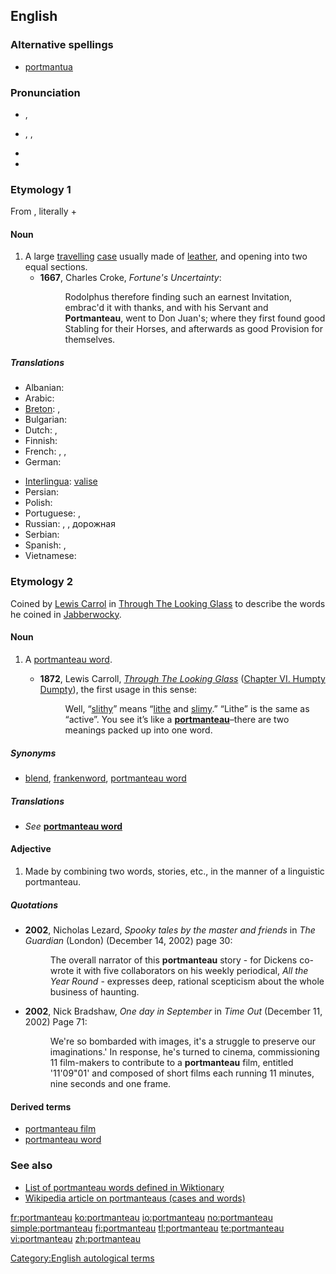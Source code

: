 {{was wotd|2007|March|8}}
==English==
{{wikipedia}}

===Alternative spellings===
* {{sense|travelling case}} [[portmantua]]

===Pronunciation===
* {{a|RP}} {{IPA|/pɔːtˈmæn.təʊ/}}, {{SAMPA|/pO:t"m{nt@U/}}
* {{a|US}} {{enPR|pôrt'măntō}}, {{IPA|/pɔːrtˈmæntoʊ/}}, {{SAMPA|/pO:rt"m{ntou/}}
* {{audio|en-us-portmanteau-1.ogg|Audio 1 (US)}}
* {{audio|en-us-portmanteau-2.ogg|Audio 2 (US)}}

===Etymology 1===
From {{etyl|fr}} {{term|portemanteau|lang=fr}}, literally {{term|porte||carry}} + {{term|manteau|lang=fr||coat}}

====Noun====
{{en-noun|pl2=portmanteaux}}

# A large [[travel]]ling [[case]] usually made of [[leather]], and opening into two equal sections.
#* '''1667''', Charles Croke, ''Fortune's Uncertainty'':
#*: Rodolphus therefore finding such an earnest Invitation, embrac'd it with thanks, and with his Servant and '''Portmanteau''', went to Don Juan's; where they first found good Stabling for their Horses, and afterwards as good Provision for themselves.

=====Translations=====
{{trans-top|case}}
* Albanian: {{t+|sq|baule|f|xs=Albanian}}
* Arabic: {{t-|ar|حقيبة سفر|sc=Arab}}
* [[Breton]]: {{t-|br|mal|f|xs=Breton}}, {{t|br|malizenn|f|xs=Breton}}
* Bulgarian: {{t+|bg|голям|sc=Cyrl}} {{t|bg|кожен|sc=Cyrl}} {{t|bg|куфар|m|sc=Cyrl}}
* Dutch: {{t+|nl|koffer|f}}, {{t-|nl|valies|f}}
* Finnish: {{t+|fi|matkalaukku}}
* French: {{t+|fr|portemanteau|m}}, {{t+|fr|valise|f}}, {{t+|fr|malle|f}}
* German: {{t+|de|Koffer|m}}
{{trans-mid}}
* [[Interlingua]]: [[valise#Interlingua|valise]]
* Persian: {{t+|fa|چمدان|tr=chamedan|sc=fa-Arab|xs=Persian}}
* Polish: {{t-|pl|waliza|f}}
* Portuguese: {{t-|pt|maleta|f}}, {{t+|pt|valise|f}}
* Russian: {{t+|ru|чемодан|m|tr=čemodan|sc=Cyrl}}, {{t+|ru|баул|m|tr=baúl|sc=Cyrl}}, дорожная {{t+|ru|сумка|f|sc=Cyrl}}
* Serbian: {{t|sr|кожни кофер|m|tr=kožni kofer|sc=Cyrl}}
* Spanish: {{t+|es|maleta|f}}, {{t-|es|valija|f}}
* Vietnamese: {{t+|vi|va li|xs=Vietnamese}}
{{trans-bottom}}

===Etymology 2===
Coined by [[w:Lewis Carrol|Lewis Carrol]] in [[s:Through The Looking Glass (And What Alice Found There)|Through The Looking Glass]] to describe the words he coined in [[w:Jabberwocky|Jabberwocky]].

====Noun====
{{en-noun|pl2=portmanteaux}}

# {{linguistics}} A [[portmanteau word]].
#* '''1872''', Lewis Carroll, ''[[s:Through The Looking Glass (And What Alice Found There)|Through The Looking Glass]]'' ([[s:Through the Looking Glass (And What Alice Found There)/Chapter VI|Chapter VI. Humpty Dumpty]]), the first usage in this sense:
#*:Well, “[[slithy]]” means “[[lithe]] and [[slimy]].” “Lithe” is the same as “active”. You see it’s like a '''[[portmanteau]]'''–there are two meanings packed up into one word.

=====Synonyms=====
* {{sense|portmanteau word}} [[blend]], [[frankenword]], [[portmanteau word]]

=====Translations=====
* ''See'' '''[[portmanteau word]]'''

====Adjective====
{{en-adj|-}}

# {{context|used only before a noun|of a word, story, etc.}} Made by combining two words, stories, etc., in the manner of a linguistic portmanteau.

=====Quotations=====
* '''2002''', Nicholas Lezard, ''Spooky tales by the master and friends'' in ''The Guardian'' (London) (December 14, 2002) page 30:
*: The overall narrator of this '''portmanteau''' story - for Dickens co-wrote it with five collaborators on his weekly periodical, ''All the Year Round'' - expresses deep, rational scepticism about the whole business of haunting.
* '''2002''', Nick Bradshaw, ''One day in September'' in ''Time Out'' (December 11, 2002) Page 71:
*: We're so bombarded with images, it's a struggle to preserve our imaginations.' In response, he's turned to cinema, commissioning 11 film-makers to contribute to a '''portmanteau''' film, entitled '11'09"01' and composed of short films each running 11 minutes, nine seconds and one frame.

====Derived terms====
* [[portmanteau film]]
* [[portmanteau word]]

===See also===
* [[:Category:Portmanteaus|List of portmanteau words defined in Wiktionary]]
* [[w:Portmanteau|Wikipedia article on portmanteaus (cases and words)]]

[[Category:English autological terms]]

[[fr:portmanteau]]
[[ko:portmanteau]]
[[io:portmanteau]]
[[no:portmanteau]]
[[simple:portmanteau]]
[[fi:portmanteau]]
[[tl:portmanteau]]
[[te:portmanteau]]
[[vi:portmanteau]]
[[zh:portmanteau]]
